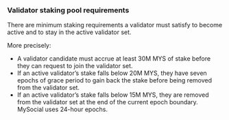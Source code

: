 ### Validator staking pool requirements 

There are minimum staking requirements a validator must satisfy to become active and to stay in the active validator set.

More precisely:

- A validator candidate must accrue at least 30M MYS of stake before they can request to join the validator set.
- If an active validator’s stake falls below 20M MYS, they have seven epochs of grace period to gain back the stake before being removed from the validator set.
- If an active validator’s stake falls below 15M MYS, they are removed from the validator set at the end of the current epoch boundary. MySocial uses 24-hour epochs.
